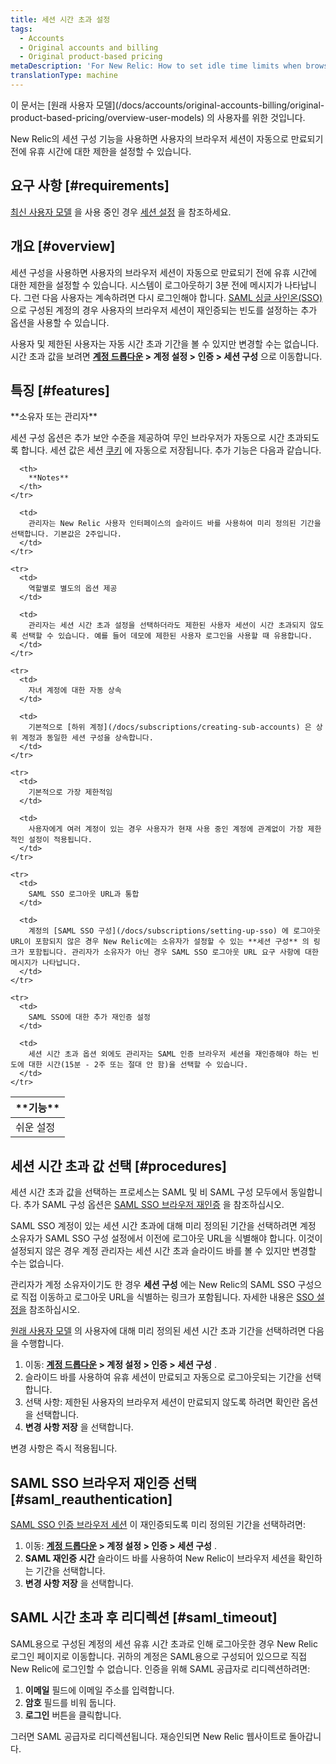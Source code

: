 ```yaml
---
title: 세션 시간 초과 설정
tags:
  - Accounts
  - Original accounts and billing
  - Original product-based pricing
metaDescription: 'For New Relic: How to set idle time limits when browser sessions expire.'
translationType: machine
---
```


<Callout title="원래 가격 모델">
  이 문서는 [원래 사용자 모델](/docs/accounts/original-accounts-billing/original-product-based-pricing/overview-user-models) 의 사용자를 위한 것입니다.
</Callout>

New Relic의 세션 구성 기능을 사용하면 사용자의 브라우저 세션이 자동으로 만료되기 전에 유휴 시간에 대한 제한을 설정할 수 있습니다.

## 요구 사항 [#requirements]

[최신 사용자 모델](/docs/accounts/original-accounts-billing/original-product-based-pricing/overview-user-models) 을 사용 중인 경우 [세션 설정](/docs/accounts/accounts-billing/new-relic-one-user-management/authentication-domains-saml-sso-scim-more/#session-mgmt) 을 참조하세요.

## 개요 [#overview]

세션 구성을 사용하면 사용자의 브라우저 세션이 자동으로 만료되기 전에 유휴 시간에 대한 제한을 설정할 수 있습니다. 시스템이 로그아웃하기 3분 전에 메시지가 나타납니다. 그런 다음 사용자는 계속하려면 다시 로그인해야 합니다. [SAML 싱글 사인온(SSO)](/docs/subscriptions/saml-service-providers) 으로 구성된 계정의 경우 사용자의 브라우저 세션이 재인증되는 빈도를 설정하는 추가 옵션을 사용할 수 있습니다.

사용자 및 제한된 사용자는 자동 시간 초과 기간을 볼 수 있지만 변경할 수는 없습니다. 시간 초과 값을 보려면 **[계정 드롭다운](/docs/accounts-partnerships/education/getting-started-new-relic/glossary#account-dropdown) > 계정 설정 > 인증 > 세션 구성** 으로 이동합니다.

## 특징 [#features]

<Callout variant="tip">
  **소유자 또는 관리자**
</Callout>

세션 구성 옵션은 추가 보안 수준을 제공하여 무인 브라우저가 자동으로 시간 초과되도록 합니다. 세션 값은 세션 [쿠키](/docs/subscriptions/new-relic-cookies) 에 자동으로 저장됩니다. 추가 기능은 다음과 같습니다.

<table>
  <thead>
    <tr>
      <th width={225}>
        **기능**
      </th>

      <th>
        **Notes**
      </th>
    </tr>
  </thead>

  <tbody>
    <tr>
      <td>
        쉬운 설정
      </td>

      <td>
        관리자는 New Relic 사용자 인터페이스의 슬라이드 바를 사용하여 미리 정의된 기간을 선택합니다. 기본값은 2주입니다.
      </td>
    </tr>

    <tr>
      <td>
        역할별로 별도의 옵션 제공
      </td>

      <td>
        관리자는 세션 시간 초과 설정을 선택하더라도 제한된 사용자 세션이 시간 초과되지 않도록 선택할 수 있습니다. 예를 들어 데모에 제한된 사용자 로그인을 사용할 때 유용합니다.
      </td>
    </tr>

    <tr>
      <td>
        자녀 계정에 대한 자동 상속
      </td>

      <td>
        기본적으로 [하위 계정](/docs/subscriptions/creating-sub-accounts) 은 상위 계정과 동일한 세션 구성을 상속합니다.
      </td>
    </tr>

    <tr>
      <td>
        기본적으로 가장 제한적임
      </td>

      <td>
        사용자에게 여러 계정이 있는 경우 사용자가 현재 사용 중인 계정에 관계없이 가장 제한적인 설정이 적용됩니다.
      </td>
    </tr>

    <tr>
      <td>
        SAML SSO 로그아웃 URL과 통합
      </td>

      <td>
        계정의 [SAML SSO 구성](/docs/subscriptions/setting-up-sso) 에 로그아웃 URL이 포함되지 않은 경우 New Relic에는 소유자가 설정할 수 있는 **세션 구성** 의 링크가 포함됩니다. 관리자가 소유자가 아닌 경우 SAML SSO 로그아웃 URL 요구 사항에 대한 메시지가 나타납니다.
      </td>
    </tr>

    <tr>
      <td>
        SAML SSO에 대한 추가 재인증 설정
      </td>

      <td>
        세션 시간 초과 옵션 외에도 관리자는 SAML 인증 브라우저 세션을 재인증해야 하는 빈도에 대한 시간(15분 - 2주 또는 절대 안 함)을 선택할 수 있습니다.
      </td>
    </tr>
  </tbody>
</table>

## 세션 시간 초과 값 선택 [#procedures]

세션 시간 초과 값을 선택하는 프로세스는 SAML 및 비 SAML 구성 모두에서 동일합니다. 추가 SAML 구성 옵션은 [SAML SSO 브라우저 재인증](/docs/accounts-partnerships/accounts/account-maintenance/set-session-timeouts#saml_reauthentication) 을 참조하십시오.

SAML SSO 계정이 있는 세션 시간 초과에 대해 미리 정의된 기간을 선택하려면 계정 소유자가 SAML SSO 구성 설정에서 이전에 로그아웃 URL을 식별해야 합니다. 이것이 설정되지 않은 경우 계정 관리자는 세션 시간 초과 슬라이드 바를 볼 수 있지만 변경할 수는 없습니다.

관리자가 계정 소유자이기도 한 경우 **세션 구성** 에는 New Relic의 SAML SSO 구성으로 직접 이동하고 로그아웃 URL을 식별하는 링크가 포함됩니다. 자세한 내용은 [SSO 설정을](/docs/subscriptions/setting-up-sso#timeout_url) 참조하십시오.

[원래 사용자 모델](#requirements) 의 사용자에 대해 미리 정의된 세션 시간 초과 기간을 선택하려면 다음을 수행합니다.

1. 이동: **[계정 드롭다운](/docs/accounts-partnerships/education/getting-started-new-relic/glossary#account-dropdown) > 계정 설정 > 인증 > 세션 구성** .
2. 슬라이드 바를 사용하여 유휴 세션이 만료되고 자동으로 로그아웃되는 기간을 선택합니다.
3. 선택 사항: 제한된 사용자의 브라우저 세션이 만료되지 않도록 하려면 확인란 옵션을 선택합니다.
4. **변경 사항 저장** 을 선택합니다.

변경 사항은 즉시 적용됩니다.

## SAML SSO 브라우저 재인증 선택 [#saml_reauthentication]

[SAML SSO 인증 브라우저 세션](/docs/subscriptions/setting-up-sso) 이 재인증되도록 미리 정의된 기간을 선택하려면:

1. 이동: **[계정 드롭다운](/docs/accounts-partnerships/education/getting-started-new-relic/glossary#account-dropdown) > 계정 설정 > 인증 > 세션 구성** .
2. **SAML 재인증 시간** 슬라이드 바를 사용하여 New Relic이 브라우저 세션을 확인하는 기간을 선택합니다.
3. **변경 사항 저장** 을 선택합니다.

## SAML 시간 초과 후 리디렉션 [#saml_timeout]

SAML용으로 구성된 계정의 세션 유휴 시간 초과로 인해 로그아웃한 경우 New Relic 로그인 페이지로 이동합니다. 귀하의 계정은 SAML용으로 구성되어 있으므로 직접 New Relic에 로그인할 수 없습니다. 인증을 위해 SAML 공급자로 리디렉션하려면:

1. **이메일** 필드에 이메일 주소를 입력합니다.
2. **암호** 필드를 비워 둡니다.
3. **로그인** 버튼을 클릭합니다.

그러면 SAML 공급자로 리디렉션됩니다. 재승인되면 New Relic 웹사이트로 돌아갑니다.